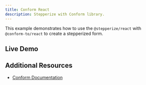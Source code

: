 ```yaml
---
title: Conform React
description: Stepperize with Conform library.
---
```


This example demonstrates how to use the `@stepperize/react` with `@conform-to/react` to create a stepperized form.

## Live Demo

<DemoViewer src="https://stackblitz.com/edit/vitejs-vite-vvmfpfpq?embed=1&file=src%2FApp.tsx&hideNavigation=1&view=preview" />

## Additional Resources

-   [Conform Documentation](https://conform.guide/)

